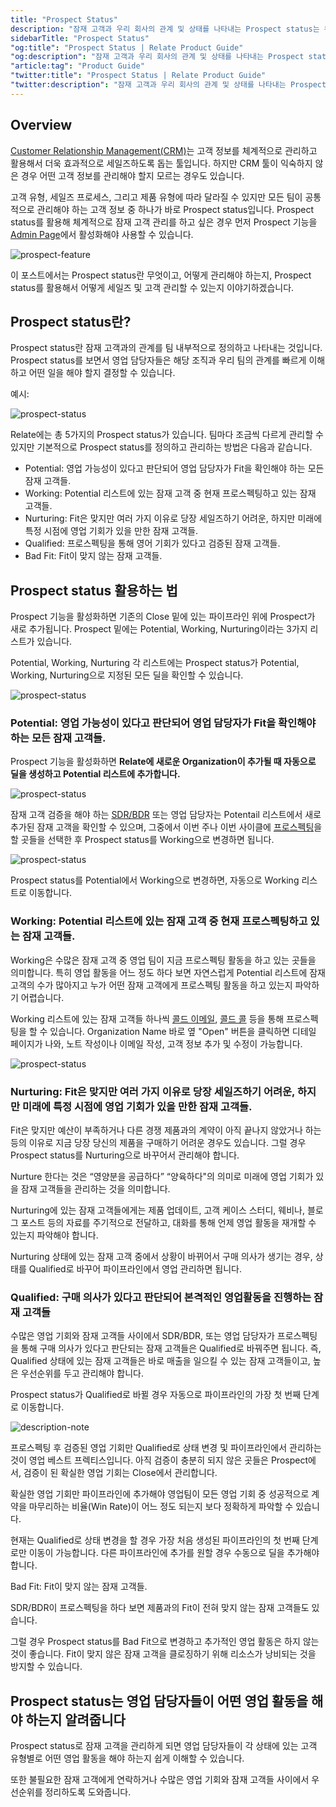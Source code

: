 ```yaml
---
title: "Prospect Status"
description: "잠재 고객과 우리 회사의 관계 및 상태를 나타내는 Prospect status는 무엇인지, 어떻게 관리해야 하는지 설명합니다."
sidebarTitle: "Prospect Status"
"og:title": "Prospect Status | Relate Product Guide"
"og:description": "잠재 고객과 우리 회사의 관계 및 상태를 나타내는 Prospect status는 무엇인지, 어떻게 관리해야 하는지 설명합니다."
"article:tag": "Product Guide"
"twitter:title": "Prospect Status | Relate Product Guide"
"twitter:description": "잠재 고객과 우리 회사의 관계 및 상태를 나타내는 Prospect status는 무엇인지, 어떻게 관리해야 하는지 설명합니다."
---
```


## Overview

[Customer Relationship Management(CRM)](https://www.relate.kr/blog/what-is-crm/)는 고객 정보를 체계적으로 관리하고 활용해서 더욱 효과적으로 세일즈하도록 돕는 툴입니다. 하지만 CRM 툴이 익숙하지 않은 경우 어떤 고객 정보를 관리해야 할지 모르는 경우도 있습니다. 

고객 유형, 세일즈 프로세스, 그리고 제품 유형에 따라 달라질 수 있지만 모든 팀이 공통적으로 관리해야 하는 고객 정보 중 하나가 바로 Prospect status입니다. Prospect status를 활용해 체계적으로 잠재 고객 관리를 하고 싶은 경우 먼저 Prospect 기능을 [Admin Page](https://admin.relate.so/)에서 활성화해야 사용할 수 있습니다.

![prospect-feature](/docs/images/features/prospect-feature.png)

이 포스트에서는 Prospect status란 무엇이고, 어떻게 관리해야 하는지, Prospect status를 활용해서 어떻게 세일즈 및 고객 관리할 수 있는지 이야기하겠습니다. 

## Prospect status란?

Prospect status란 잠재 고객과의 관계를 팀 내부적으로 정의하고 나타내는 것입니다. Prospect status를 보면서 영업 담당자들은 해당 조직과 우리 팀의 관계를 빠르게 이해하고 어떤 일을 해야 할지 결정할 수 있습니다. 

예시:

![prospect-status](/docs/images/features/prospect-status.png)

Relate에는 총 5가지의 Prospect status가 있습니다. 팀마다 조금씩 다르게 관리할 수 있지만 기본적으로 Prospect status를 정의하고 관리하는 방법은 다음과 같습니다. 

- Potential: 영업 가능성이 있다고 판단되어 영업 담당자가 Fit을 확인해야 하는 모든 잠재 고객들. 
- Working: Potential 리스트에 있는 잠재 고객 중 현재 프로스펙팅하고 있는 잠재 고객들. 
- Nurturing: Fit은 맞지만 여러 가지 이유로 당장 세일즈하기 어려운, 하지만 미래에 특정 시점에 영업 기회가 있을 만한 잠재 고객들. 
- Qualified: 프로스펙팅을 통해 영어 기회가 있다고 검증된 잠재 고객들.
- Bad Fit: Fit이 맞지 않는 잠재 고객들. 

## Prospect status 활용하는 법

Prospect 기능을 활성화하면 기존의 Close 밑에 있는 파이프라인 위에 Prospect가 새로 추가됩니다. Prospect 밑에는 Potential, Working, Nurturing이라는 3가지 리스트가 있습니다. 

Potential, Working, Nurturing 각 리스트에는 Prospect status가 Potential, Working, Nurturing으로 지정된 모든 딜을 확인할 수 있습니다. 

![prospect-status](/docs/images/features/prospect-menu.png)

### Potential: 영업 가능성이 있다고 판단되어 영업 담당자가 Fit을 확인해야 하는 모든 잠재 고객들. 

Prospect 기능을 활성화하면 **Relate에 새로운 Organization이 추가될 때 자동으로 딜을 생성하고 Potential 리스트에 추가합니다.** 

![prospect-status](/docs/images/features/new-deal.png)

잠재 고객 검증을 해야 하는 [SDR/BDR](https://www.relate.kr/docs/wiki/sales-roles) 또는 영업 담당자는 Potentail 리스트에서 새로 추가된 잠재 고객을 확인할 수 있으며, 그중에서 이번 주나 이번 사이클에 [프로스펙팅](https://www.relate.kr/blog/how-to-qualify-leads/)을 할 곳들을 선택한 후 Prospect status를 Working으로 변경하면 됩니다. 

![prospect-status](/docs/images/features/potential-working.png)

Prospect status를 Potential에서 Working으로 변경하면, 자동으로 Working 리스트로 이동합니다. 

### Working: Potential 리스트에 있는 잠재 고객 중 현재 프로스펙팅하고 있는 잠재 고객들. 

Working은 수많은 잠재 고객 중 영업 팀이 지금 프로스펙팅 활동을 하고 있는 곳들을 의미합니다. 특히 영업 활동을 어느 정도 하다 보면 자연스럽게 Potential 리스트에 잠재 고객의 수가 많아지고 누가 어떤 잠재 고객에게 프로스펙팅 활동을 하고 있는지 파악하기 어렵습니다. 

Working 리스트에 있는 잠재 고객들 하나씩 [콜드 이메일](https://www.relate.kr/blog/how-to-run-cold-email-campaign/), [콜드 콜](https://www.relate.kr/blog/how-to-cold-call/) 등을 통해 프로스펙팅을 할 수 있습니다. Organization Name 바로 옆 "Open" 버튼을 클릭하면 디테일 페이지가 나와, 노트 작성이나 이메일 작성, 고객 정보 추가 및 수정이 가능합니다. 

![prospect-status](/docs/images/features/working.png)

### Nurturing: Fit은 맞지만 여러 가지 이유로 당장 세일즈하기 어려운, 하지만 미래에 특정 시점에 영업 기회가 있을 만한 잠재 고객들. 

Fit은 맞지만 예산이 부족하거나 다른 경쟁 제품과의 계약이 아직 끝나지 않았거나 하는 등의 이유로 지금 당장 당신의 제품을 구매하기 어려운 경우도 있습니다. 그럴 경우 Prospect status를 Nurturing으로 바꾸어서 관리해야 합니다. 

Nurture 한다는 것은 “영양분을 공급하다” “양육하다"의 의미로 미래에 영업 기회가 있을 잠재 고객들을 관리하는 것을 의미합니다. 

Nurturing에 있는 잠재 고객들에게는 제품 업데이트, 고객 케이스 스터디, 웨비나, 블로그 포스트 등의 자료를 주기적으로 전달하고, 대화를 통해 언제 영업 활동을 재개할 수 있는지 파악해야 합니다. 

Nurturing 상태에 있는 잠재 고객 중에서 상황이 바뀌어서 구매 의사가 생기는 경우, 상태를 Qualified로 바꾸어 파이프라인에서 영업 관리하면 됩니다. 

### Qualified: 구매 의사가 있다고 판단되어 본격적인 영업활동을 진행하는 잠재 고객들

수많은 영업 기회와 잠재 고객들 사이에서 SDR/BDR, 또는 영업 담당자가 프로스펙팅을 통해 구매 의사가 있다고 판단되는 잠재 고객들은 Qualified로 바꿔주면 됩니다. 즉, Qualified 상태에 있는 잠재 고객들은 바로 매출을 일으킬 수 있는 잠재 고객들이고, 높은 우선순위를 두고 관리해야 합니다. 

Prospect status가 Qualified로 바뀔 경우 자동으로 파이프라인의 가장 첫 번째 단계로 이동합니다.

![description-note](/docs/images/features/deal-pipeline.png)

프로스펙팅 후 검증된 영업 기회만 Qualified로 상태 변경 및 파이프라인에서 관리하는 것이 영업 베스트 프렉티스입니다. 아직 검증이 충분히 되지 않은 곳들은 Prospect에서, 검증이 된 확실한 영업 기회는 Close에서 관리합니다. 

확실한 영업 기회만 파이프라인에 추가해야 영업팀이 모든 영업 기회 중 성공적으로 계약을 마무리하는 비율(Win Rate)이 어느 정도 되는지 보다 정확하게 파악할 수 있습니다.

현재는 Qualified로 상태 변경을 할 경우 가장 처음 생성된 파이프라인의 첫 번째 단계로만 이동이 가능합니다. 다른 파이프라인에 추가를 원할 경우 수동으로 딜을 추가해야 합니다.  

Bad Fit: Fit이 맞지 않는 잠재 고객들. 

SDR/BDR이 프로스펙팅을 하다 보면 제품과의 Fit이 전혀 맞지 않는 잠재 고객들도 있습니다. 

그럴 경우 Prospect status를 Bad Fit으로 변경하고 추가적인 영업 활동은 하지 않는 것이 좋습니다. Fit이 맞지 않은 잠재 고객을 클로징하기 위해 리소스가 낭비되는 것을 방지할 수 있습니다. 

## Prospect status는 영업 담당자들이 어떤 영업 활동을 해야 하는지 알려줍니다

Prospect status로 잠재 고객을 관리하게 되면 영업 담당자들이 각 상태에 있는 고객 유형별로 어떤 영업 활동을 해야 하는지 쉽게 이해할 수 있습니다. 

또한 불필요한 잠재 고객에게 연락하거나 수많은 영업 기회와 잠재 고객들 사이에서 우선순위를 정리하도록 도와줍니다.